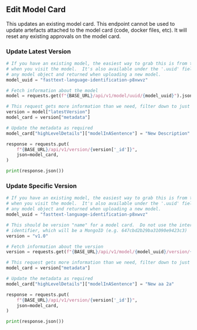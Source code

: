 
## Edit Model Card

This updates an existing model card. This endpoint cannot be used to update artefacts attached to the model card (code,
docker files, etc). It will reset any existing approvals on the model card.

### Update Latest Version

```python
# If you have an existing model, the easiest way to grab this is from the URL
# when you visit the model.  It's also available under the '.uuid' field on
# any model object and returned when uploading a new model.
model_uuid = "fasttext-language-identification-p8xwvz"

# Fetch information about the model
model = requests.get(f"{BASE_URL}/api/v1/model/uuid/{model_uuid}").json()

# This request gets more information than we need, filter down to just the latest versions metadata.
version = model["latestVersion"]
model_card = version["metadata"]

# Update the metadata as required
model_card["highLevelDetails"]["modelInASentence"] = "New Description"

response = requests.put(
    f"{BASE_URL}/api/v1/version/{version['_id']}",
    json=model_card,
)

print(response.json())
```

### Update Specific Version

```python
# If you have an existing model, the easiest way to grab this is from the URL
# when you visit the model.  It's also available under the '.uuid' field on
# any model object and returned when uploading a new model.
model_uuid = "fasttext-language-identification-p8xwvz"

# This should be version "name" for a model card.  Do not use the internal
# identifier, which will be a MongoID (e.g. 647cbd2b29ba31090e9423c3)
version = "v1.0"

# Fetch information about the version
version = requests.get(f"{BASE_URL}/api/v1/model/{model_uuid}/version/{version}").json()

# This request gets more information than we need, filter down to just the latest versions metadata.
model_card = version["metadata"]

# Update the metadata as required
model_card["highLevelDetails"]["modelInASentence"] = "New aa 2a"

response = requests.put(
    f"{BASE_URL}/api/v1/version/{version['_id']}",
    json=model_card,
)

print(response.json())
```

